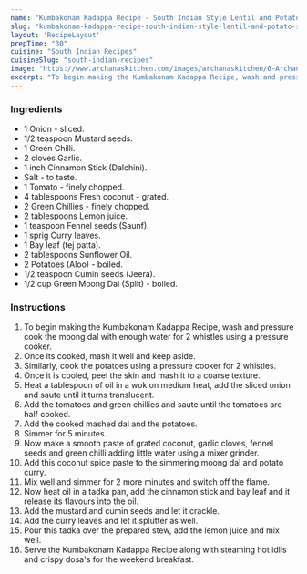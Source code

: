 ---
name: "Kumbakonam Kadappa Recipe - South Indian Style Lentil and Potato Stew"
slug: "kumbakonam-kadappa-recipe-south-indian-style-lentil-and-potato-stew"
layout: 'RecipeLayout'
prepTime: "30"
cuisine: "South Indian Recipes"
cuisineSlug: "south-indian-recipes"
image: "https://www.archanaskitchen.com/images/archanaskitchen/0-Archanas-Kitchen-Recipes/2017/9-feb/Kumbakonam_Kadappa_Recipe_South_Indian_Style_Lentil_and_Potato_Stew-1.jpg"
excerpt: "To begin making the Kumbakonam Kadappa Recipe, wash and pressure cook the moong dal with enough water for 2 whistles using a pressure cooker"
---

### Ingredients

- 1 Onion - sliced.
- 1/2 teaspoon Mustard seeds.
- 1 Green Chilli.
- 2 cloves Garlic.
- 1 inch Cinnamon Stick (Dalchini).
- Salt - to taste.
- 1 Tomato - finely chopped.
- 4 tablespoons Fresh coconut - grated.
- 2 Green Chillies - finely chopped.
- 2 tablespoons Lemon juice.
- 1 teaspoon Fennel seeds (Saunf).
- 1 sprig Curry leaves.
- 1 Bay leaf (tej patta).
- 2 tablespoons Sunflower Oil.
- 2 Potatoes (Aloo) - boiled.
- 1/2 teaspoon Cumin seeds (Jeera).
- 1/2 cup Green Moong Dal (Split) - boiled.

### Instructions

1. To begin making the Kumbakonam Kadappa Recipe, wash and pressure cook the moong dal with enough water for 2 whistles using a pressure cooker.
1. Once its cooked, mash it well and keep aside.
1. Similarly, cook the potatoes using a pressure cooker for 2 whistles.
1. Once it is cooled, peel the skin and mash it to a coarse texture.
1. Heat a tablespoon of oil in a wok on medium heat, add the sliced onion and saute until it turns translucent.
1. Add the tomatoes and green chillies and saute until the tomatoes are half cooked.
1. Add the cooked mashed dal and the potatoes.
1. Simmer for 5 minutes.
1. Now make a smooth paste of grated coconut, garlic cloves, fennel seeds and green chilli adding little water using a mixer grinder.
1. Add this coconut spice paste to the simmering moong dal and potato curry.
1. Mix well and simmer for 2 more minutes and switch off the flame.
1. Now heat oil in a tadka pan, add the cinnamon stick and bay leaf and it release its flavours into the oil.
1. Add the mustard and cumin seeds and let it crackle.
1. Add the curry leaves and let it splutter as well.
1. Pour this tadka over the prepared stew, add the lemon juice and mix well.
1. Serve the Kumbakonam Kadappa Recipe along with steaming hot idlis and crispy dosa's for the weekend breakfast.
